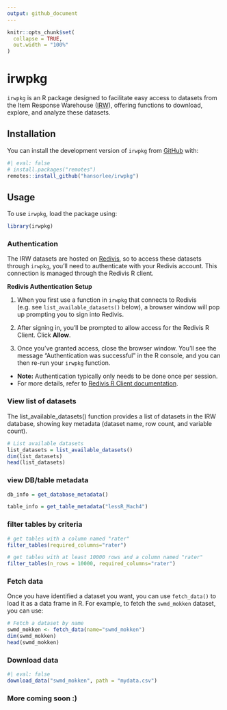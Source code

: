 ```yaml
---
output: github_document
---
```


```r
knitr::opts_chunk$set(
  collapse = TRUE,
  out.width = "100%"
)
```

# irwpkg

`irwpkg` is an R package designed to facilitate easy access to datasets from the Item Response Warehouse ([IRW](https://datapages.github.io/irw/)), offering functions to download, explore, and analyze these datasets.

## Installation

You can install the development version of `irwpkg` from [GitHub](https://github.com/) with:

```r
#| eval: false
# install.packages("remotes")
remotes::install_github("hansorlee/irwpkg")
```


## Usage

To use `irwpkg`, load the package using:

```r
library(irwpkg)
```

### Authentication
The IRW datasets are hosted on [Redivis](https://redivis.com), so to access these datasets through `irwpkg`, you’ll need to authenticate with your Redivis account. This connection is managed through the Redivis R client.

**Redivis Authentication Setup**

1. When you first use a function in `irwpkg` that connects to Redivis (e.g. see `list_available_datasets()` below), a browser window will pop up prompting you to sign into Redivis. 

2. After signing in, you’ll be prompted to allow access for the Redivis R Client. Click **Allow**.

3. Once you’ve granted access, close the browser window. You’ll see the message "Authentication was successful" in the R console, and you can then re-run your `irwpkg` function. 

- **Note:** Authentication typically only needs to be done once per session.
- For more details, refer to [Redivis R Client documentation](https://apidocs.redivis.com/client-libraries/redivis-r/getting-started).



### View list of datasets

The list_available_datasets() function provides a list of datasets in the IRW database, showing key metadata (dataset name, row count, and variable count).

```r
# List available datasets
list_datasets = list_available_datasets()
dim(list_datasets)
head(list_datasets)
```

### view DB/table metadata

```r
db_info = get_database_metadata()

table_info = get_table_metadata("lessR_Mach4")
```



### filter tables by criteria

```r
# get tables with a column named "rater"
filter_tables(required_columns="rater")

# get tables with at least 10000 rows and a column named "rater"
filter_tables(n_rows = 10000, required_columns="rater")
```

### Fetch data

Once you have identified a dataset you want, you can use `fetch_data()` to load it as a data frame in R. For example, to fetch the `swmd_mokken` dataset, you can use:

```r
# Fetch a dataset by name
swmd_mokken <- fetch_data(name="swmd_mokken")
dim(swmd_mokken)
head(swmd_mokken)
```

### Download data

```r
#| eval: false
download_data("swmd_mokken", path = "mydata.csv")
```


### More coming soon :)

